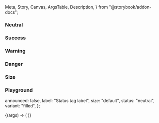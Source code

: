   Meta,
  Story,
  Canvas,
  ArgsTable,
  Description,
} from "@storybook/addon-docs";


<Meta title="Status tag" component={IcStatusTag} />

<Description markdown={readme} />

### Neutral

<Canvas>
  <Story name="Neutral">
    <IcStatusTag label="Neutral" />
    <IcStatusTag label="Neutral" variant="outlined" />
  </Story>
</Canvas>

### Success

<Canvas>
  <Story name="Success">
    <IcStatusTag label="Success" status="success" />
    <IcStatusTag label="Success" status="success" variant="outlined" />
  </Story>
</Canvas>

### Warning

<Canvas>
  <Story name="Warning">
    <IcStatusTag label="Warning" status="warning" />
    <IcStatusTag label="Warning" status="warning" variant="outlined" />
  </Story>
</Canvas>

### Danger

<Canvas>
  <Story name="Danger">
    <IcStatusTag label="Danger" status="danger" />
    <IcStatusTag label="Danger" status="danger" variant="outlined" />
  </Story>
</Canvas>

### Size

<Canvas>
  <Story name="Size">
    <IcStatusTag label="Small" size="small" />
    <IcStatusTag label="Small" variant="outlined" size="small" />
    <IcStatusTag label="default" size="default" />
    <IcStatusTag label="default" variant="outlined" size="default" />
    <IcStatusTag label="large" size="large" />
    <IcStatusTag label="large" variant="outlined" size="large" />
  </Story>
</Canvas>

### Playground

  announced: false,
  label: "Status tag label",
  size: "default",
  status: "neutral",
  variant: "filled",
};

<Canvas>
  <Story
    args={defaultArgs}
    parameters={{ loki: { skip: true } }}
    argTypes={{
      size: {
        options: [
          "default", "small", "large"
        ],
        control: {
          type: "inline-radio",
        },
      },
      status: {
        options: [
          "neutral", "success", "warning", "danger"
        ],
        control: {
          type: "select",
        },
      },
      variant: {
        options: [
          "filled", "outlined"
        ],
        control: {
          type: "inline-radio",
        },
      },
    }}
    name="Playground"
  >
    {(args) => (
      <IcStatusTag
        label={args.label}
        size={args.size}
        status={args.status}
        variant={args.variant}
        announced={args.announced}
      ></IcStatusTag>
    )}
  </Story>
</Canvas>